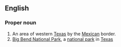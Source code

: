 ==English==
{{wikipedia}}
===Proper noun===
{{en-proper-noun}}

# An area of western [[Texas]] by the [[Mexican]] border.
# [[w:Big Bend National Park|Big Bend National Park]], a [[national park]] in [[Texas]]